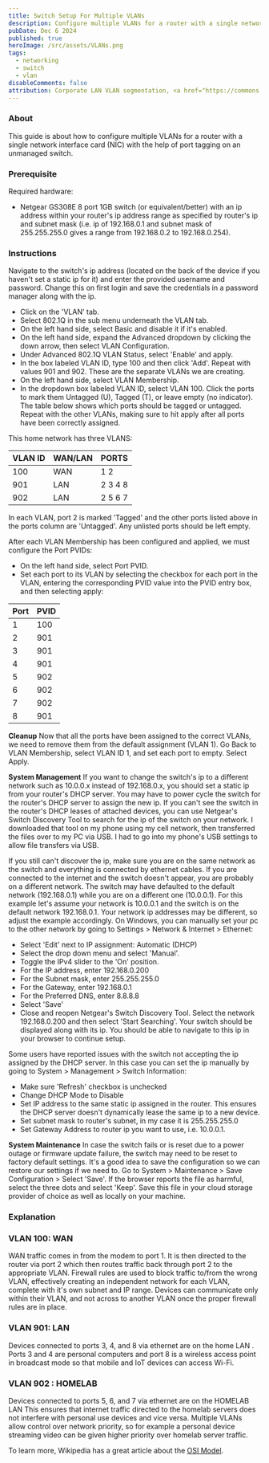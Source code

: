 ```yaml
---
title: Switch Setup For Multiple VLANs
description: Configure multiple VLANs for a router with a single network interface card (NIC).
pubDate: Dec 6 2024
published: true
heroImage: /src/assets/VLANs.png
tags:
  - networking
  - switch
  - vlan
disableComments: false
attribution: Corporate LAN VLAN segmentation, <a href="https://commons.wikimedia.org/wiki/File:Corporate_LAN_VLAN_segmentation.svg">Luca Ghio</a>, <a href="https://creativecommons.org/licenses/by-sa/4.0">CC BY-SA 4.0</a>, via Wikimedia Commons
---
```

### About
This guide is about how to configure multiple VLANs for a router with a single network interface card (NIC) with the help of port tagging on an unmanaged switch. 
### Prerequisite 
Required hardware: 
- Netgear GS308E 8 port 1GB switch (or equivalent/better) with an ip address within your router's ip address range as specified by router's ip and subnet mask (i.e. ip of 192.168.0.1 and subnet mask of 255.255.255.0 gives a range from 192.168.0.2 to 192.168.0.254).
### Instructions
Navigate to the switch's ip address (located on the back of the device if you haven't set a static ip for it) and enter the provided username and password. Change this on first login and save the credentials in a password manager along with the ip.

- Click on the 'VLAN' tab.
- Select 802.1Q in the sub menu underneath the VLAN tab.
- On the left hand side, select Basic and disable it if it's enabled.
- On the left hand side, expand the Advanced dropdown by clicking the down arrow, then select VLAN Configuration.
- Under Advanced 802.1Q VLAN Status, select 'Enable' and apply. 
- In the box labeled VLAN ID, type 100 and then click 'Add'. Repeat with values 901 and 902. These are the separate VLANs we are creating.
- On the left hand side, select VLAN Membership. 
- In the dropdown box labeled VLAN ID, select VLAN 100. Click the ports to mark them Untagged (U), Tagged (T), or leave empty (no indicator). The table below shows which ports should be tagged or untagged. Repeat with the other VLANs, making sure to hit apply after all ports have been correctly assigned.

This home network has three VLANS:

| VLAN ID | WAN/LAN | PORTS   |
| ------- | ------- | ------- |
| 100     | WAN     | 1 2     |
| 901     | LAN     | 2 3 4 8 |
| 902     | LAN     | 2 5 6 7 |

In each VLAN, port 2 is marked 'Tagged' and the other ports listed above in the ports column are 'Untagged'. Any unlisted ports should be left empty.

After each VLAN Membership has been configured and applied, we must configure the Port PVIDs:

- On the left hand side, select Port PVID.
- Set each port to its VLAN by selecting the checkbox for each port in the VLAN, entering the corresponding PVID value into the PVID entry box, and then selecting apply:

| Port | PVID |
| ---- | ---- |
| 1    | 100  |
| 2    | 901  |
| 3    | 901  |
| 4    | 901  |
| 5    | 902  |
| 6    | 902  |
| 7    | 902  |
| 8    | 901  |
**Cleanup**
Now that all the ports have been assigned to the correct VLANs, we need to remove them from the default assignment (VLAN 1). Go Back to VLAN Membership, select VLAN ID 1, and set each port to empty. Select Apply.

**System Management**
If you want to change the switch's ip to a different network such as 10.0.0.x instead of 192.168.0.x, you should set a static ip from your router's DHCP server.
You may have to power cycle the switch for the router's DHCP server to assign the new ip.
If you can't see the switch in the router's DHCP leases of attached devices, you can use Netgear's Switch Discovery Tool to search for the ip of the switch on your network. I downloaded that tool on my phone using my cell network, then transferred the files over to my PC via USB. I had to go into my phone's USB settings to allow file transfers via USB. 

If you still can't discover the ip, make sure you are on the same network as the switch and everything is connected by ethernet cables. If you are connected to the internet and the switch doesn't appear, you are probably on a different network. The switch may have defaulted to the default network (192.168.0.1) while you are on a different one (10.0.0.1). 
For this example let's assume your network is 10.0.0.1 and the switch is on the default network 192.168.0.1. Your network ip addresses may be different, so adjust the example accordingly.
On Windows, you can manually set your pc to the other network by going to Settings > Network & Internet > Ethernet:
- Select 'Edit' next to IP assignment: Automatic (DHCP)
- Select the drop down menu and select 'Manual'.
- Toggle the IPv4 slider to the 'On' position.
- For the IP address, enter 192.168.0.200
- For the Subnet mask, enter 255.255.255.0
- For the Gateway, enter 192.168.0.1
- For the Preferred DNS, enter 8.8.8.8
- Select 'Save'
- Close and reopen Netgear's Switch Discovery Tool. Select the network 192.168.0.200 and then select 'Start Searching'. Your switch should be displayed along with its ip. You should be able to navigate to this ip in your browser to continue setup.

Some users have reported issues with the switch not accepting the ip assigned by the DHCP server. In this case you can set the ip manually by going to System > Management > Switch Information:
 - Make sure 'Refresh' checkbox is unchecked
 - Change DHCP Mode to Disable
 - Set IP address to the same static ip assigned in the router. This ensures the DHCP server doesn't dynamically lease the same ip to a new device.
 - Set subnet mask to router's subnet, in my case it is 255.255.255.0
 - Set Gateway Address to router ip you want to use, i.e. 10.0.0.1.

**System Maintenance**
In case the switch fails or is reset due to a power outage or firmware update failure, the switch may need to be reset to factory default settings. It's a good idea to save the configuration so we can restore our settings if we need to.
Go to System > Maintenance > Save Configuration > Select 'Save'.
If the browser reports the file as harmful, select the three dots and select 'Keep'.
Save this file in your cloud storage provider of choice as well as locally on your machine.
### Explanation

### VLAN 100: WAN
WAN traffic comes in from the modem to port 1. It is then directed to the router via port 2 which then routes traffic back through port 2 to the appropriate VLAN. Firewall rules are used to block traffic to/from the wrong VLAN, effectively creating an independent network for each VLAN, complete with it's own subnet and IP range. Devices can communicate only within their VLAN, and not across to another VLAN once the proper firewall rules are in place.

### VLAN 901: LAN
Devices connected to ports 3, 4, and 8 via ethernet are on the home LAN . Ports 3 and 4 are personal computers and port 8 is a wireless access point in broadcast mode so that mobile and IoT devices can access Wi-Fi.

### VLAN 902 : HOMELAB
Devices connected to ports 5, 6, and 7 via ethernet are on the HOMELAB LAN
This ensures that internet traffic directed to the homelab servers does not interfere with personal use devices and vice versa. Multiple VLANs allow control over network priority, so for example a personal device streaming video can be given higher priority over homelab server traffic. 

To learn more, Wikipedia has a great article about the [OSI Model](https://en.wikipedia.org/wiki/OSI_model).

